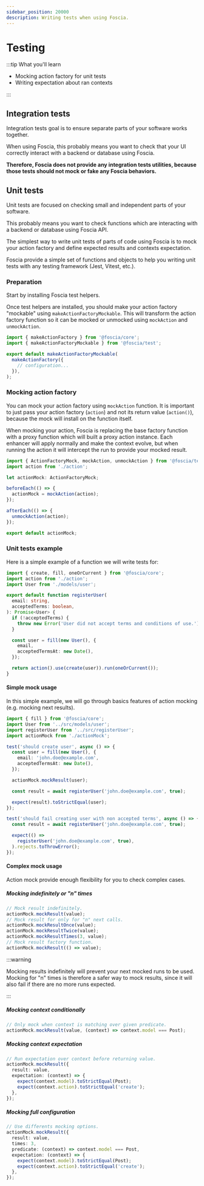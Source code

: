 ```yaml
---
sidebar_position: 20000
description: Writing tests when using Foscia.
---
```



# Testing

:::tip What you'll learn

- Mocking action factory for unit tests
- Writing expectation about ran contexts

:::

## Integration tests

Integration tests goal is to ensure separate parts of your software works
together.

When using Foscia, this probably means you want to check that your UI correctly
interact with a backend or database using Foscia.

**Therefore, Foscia does not provide any integration tests utilities, because
those tests should not mock or fake any Foscia behaviors.**

## Unit tests

Unit tests are focused on checking small and independent parts of your software.

This probably means you want to check functions which are interacting with a
backend or database using Foscia API.

The simplest way to write unit tests of parts of code using Foscia is to mock
your action factory and define expected results and contexts expectation.

Foscia provide a simple set of functions and objects to help you writing unit
tests with any testing framework (Jest, Vitest, etc.).

### Preparation

Start by installing Foscia test helpers.

<ShellCommand command="add dev @foscia/test" />

Once test helpers are installed, you should make your action factory "mockable"
using `makeActionFactoryMockable`. This will transform the action factory
function so it can be mocked or unmocked using `mockAction` and `unmockAction`.

```typescript title="action.ts"
import { makeActionFactory } from '@foscia/core';
import { makeActionFactoryMockable } from '@foscia/test';

export default makeActionFactoryMockable(
  makeActionFactory({
    // configuration...
  }),
);
```

### Mocking action factory

You can mock your action factory using `mockAction` function. It is important to
just pass your action factory (`action`) and not its return value (`action()`),
because the mock will install on the function itself.

When mocking your action, Foscia is replacing the base factory function with a
proxy function which will built a proxy action instance. Each enhancer will
apply normally and make the context evolve, but when running the action it will
intercept the run to provide your mocked result.

```typescript title="test/actionMock.ts"
import { ActionFactoryMock, mockAction, unmockAction } from '@foscia/test';
import action from './action';

let actionMock: ActionFactoryMock;

beforeEach(() => {
  actionMock = mockAction(action);
});

afterEach(() => {
  unmockAction(action);
});

export default actionMock;
```

### Unit tests example

Here is a simple example of a function we will write tests for:

```typescript title="src/registerUser.ts"
import { create, fill, oneOrCurrent } from '@foscia/core';
import action from './action';
import User from './models/user';

export default function registerUser(
  email: string,
  acceptedTerms: boolean,
): Promise<User> {
  if (!acceptedTerms) {
    throw new Error('User did not accept terms and conditions of use.');
  }

  const user = fill(new User(), {
    email,
    acceptedTermsAt: new Date(),
  });

  return action().use(create(user)).run(oneOrCurrent());
}
```

#### Simple mock usage

In this simple example, we will go through basics features of action mocking
(e.g. mocking next results).

```typescript title="test/registerUser.test.ts"
import { fill } from '@foscia/core';
import User from '../src/models/user';
import registerUser from '../src/registerUser';
import actionMock from './actionMock';

test('should create user', async () => {
  const user = fill(new User(), {
    email: 'john.doe@example.com',
    acceptedTermsAt: new Date(),
  });

  actionMock.mockResult(user);

  const result = await registerUser('john.doe@example.com', true);

  expect(result).toStrictEqual(user);
});

test('should fail creating user with non accepted terms', async () => {
  const result = await registerUser('john.doe@example.com', true);

  expect(() =>
    registerUser('john.doe@example.com', true),
  ).rejects.toThrowError();
});
```

#### Complex mock usage

Action mock provide enough flexibility for you to check complex cases.

##### Mocking indefinitely or "n" times

```typescript
// Mock result indefinitely.
actionMock.mockResult(value);
// Mock result for only for "n" next calls.
actionMock.mockResultOnce(value);
actionMock.mockResultTwice(value);
actionMock.mockResultTimes(3, value);
// Mock result factory function.
actionMock.mockResult(() => value);
```

:::warning

Mocking results indefinitely will prevent your next mocked runs to be used.
Mocking for "n" times is therefore a safer way to mock results, since it will
also fail if there are no more runs expected.

:::

##### Mocking context conditionally

```typescript
// Only mock when context is matching over given predicate.
actionMock.mockResult(value, (context) => context.model === Post);
```

##### Mocking context expectation

```typescript
// Run expectation over context before returning value.
actionMock.mockResult({
  result: value,
  expectation: (context) => {
    expect(context.model).toStrictEqual(Post);
    expect(context.action).toStrictEqual('create');
  },
});
```

##### Mocking full configuration

```typescript
// Use differents mocking options.
actionMock.mockResult({
  result: value,
  times: 3,
  predicate: (context) => context.model === Post,
  expectation: (context) => {
    expect(context.model).toStrictEqual(Post);
    expect(context.action).toStrictEqual('create');
  },
});
```
